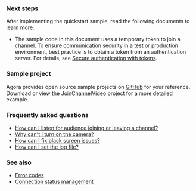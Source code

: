 <PlatformWrapper platform = "android">

### Next steps

After implementing the quickstart sample, read the following documents to learn more:

* The sample code in this document uses a temporary token to join a channel. To ensure communication security in a test or production environment, best practice is to obtain a token from an authentication server. For details, see [Secure authentication with tokens](./get-started/authentication-workflow).

### Sample project

Agora provides open source sample projects on [GitHub](https://github.com/AgoraIO/API-Examples) for your reference. Download or view the [JoinChannelVideo](https://github.com/AgoraIO/API-Examples/blob/main/Android/APIExample/app/src/main/java/io/agora/api/example/examples/basic/JoinChannelVideo.java) project for a more detailed example.

### Frequently asked questions
* [How can I listen for audience joining or leaving a channel?](../../help/integration-issues/audience_event)
* [Why can't I turn on the camera?](../../help/quality-issues/video_camera)
* [How can I fix black screen issues?](../../help/quality-issues/video_blank#issue-description)
* [How can I set the log file?](../../help/integration-issues/log)

### See also

* [Error codes](../troubleshooting/error-codes)
* [Connection status management](../enhance-call-quality/connection-status-management)

</PlatformWrapper>